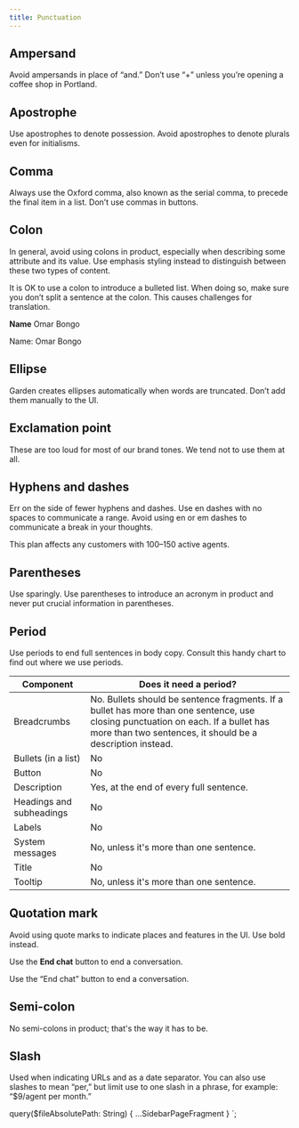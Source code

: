 ```yaml
---
title: Punctuation
---
```


## Ampersand

Avoid ampersands in place of “and.” Don’t use “+” unless you’re opening a coffee shop in Portland.

## Apostrophe

Use apostrophes to denote possession. Avoid apostrophes to denote plurals even for initialisms.

## Comma

Always use the Oxford comma, also known as the serial comma, to precede the final item in a list.
Don’t use commas in buttons.

## Colon

In general, avoid using colons in product, especially when describing some attribute and its value.
Use emphasis styling instead to distinguish between these two types of content.

It is OK to use a colon to introduce a bulleted list. When doing so, make sure you don’t split a
sentence at the colon. This causes challenges for translation.

<BestPractice>
  <Do>
    <p>
      <b>Name</b> Omar Bongo
    </p>
  </Do>
  <Dont>
    <p>Name: Omar Bongo</p>
  </Dont>
</BestPractice>

## Ellipse

Garden creates ellipses automatically when words are truncated. Don’t add them manually to the UI.

## Exclamation point

These are too loud for most of our brand tones. We tend not to use them at all.

## Hyphens and dashes

Err on the side of fewer hyphens and dashes. Use en dashes with no spaces to communicate a range.
Avoid using en or em dashes to communicate a break in your thoughts.

This plan affects any customers with 100–150 active agents.

## Parentheses

Use sparingly. Use parentheses to introduce an acronym in product and never put crucial information
in parentheses.

## Period

Use periods to end full sentences in body copy. Consult this handy chart to find out where we use
periods.

| Component                | Does it need a period?                                                                                                                                                                          |
| ------------------------ | ----------------------------------------------------------------------------------------------------------------------------------------------------------------------------------------------- |
| Breadcrumbs              | No. Bullets should be sentence fragments. If a bullet has more than one sentence, use closing punctuation on each. If a bullet has more than two sentences, it should be a description instead. |
| Bullets (in a list)      | No                                                                                                                                                                                              |
| Button                   | No                                                                                                                                                                                              |
| Description              | Yes, at the end of every full sentence.                                                                                                                                                         |
| Headings and subheadings | No                                                                                                                                                                                              |
| Labels                   | No                                                                                                                                                                                              |
| System messages          | No, unless it's more than one sentence.                                                                                                                                                         |
| Title                    | No                                                                                                                                                                                              |
| Tooltip                  | No, unless it's more than one sentence.                                                                                                                                                         |

## Quotation mark

Avoid using quote marks to indicate places and features in the UI. Use bold instead.

<BestPractice>
  <Do>
    <p>
      Use the <b>End chat</b> button to end a conversation.
    </p>
  </Do>
  <Dont>
    <p>Use the “End chat” button to end a conversation.</p>
  </Dont>
</BestPractice>

## Semi-colon

No semi-colons in product; that's the way it has to be.

## Slash

Used when indicating URLs and as a date separator. You can also use slashes to mean “per,” but limit
use to one slash in a phrase, for example: “\$9/agent per month.”


  query($fileAbsolutePath: String) {
    ...SidebarPageFragment
  }
`;
